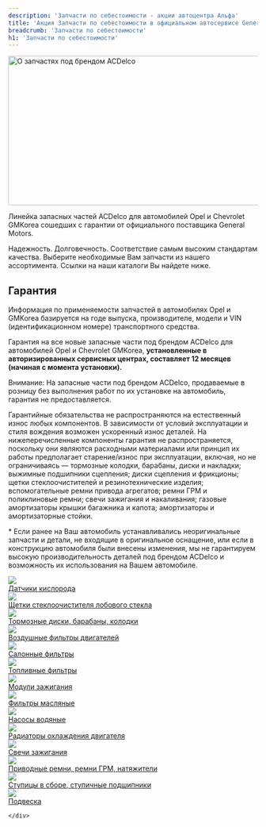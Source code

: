 ```yaml
---
description: 'Запчасти по себестоимости - акции автоцентра Альфа'
title: 'Акция Запчасти по себестоимости в официальном автосервисе General Motors в Самаре. Автоцентр Альфа'
breadcrumb: 'Запчасти по себестоимости'
h1: 'Запчасти по себестоимости'
---
```


<div class="details-news">
<div class="bx-newsdetail-img">
<img src="/upload/iblock/137/137e7531a000e73a16ca59565ebd77ca.jpg" width="700" height="301" alt="О запчастях под брендом ACDelco" title="О запчастях под брендом ACDelco" />
</div>


<p>
	 Линейка запасных частей ACDelco для автомобилей Opel и Chevrolet GMKorea сошедших с гарантии от официального поставщика General Motors.
</p>
<p>
	 Надежность. Долговечность. Соответствие самым высоким стандартам качества. Выберите необходимые Вам запчасти из нашего ассортимента. Ссылки на наши каталоги Вы найдете ниже.
</p>

<h2>Гарантия</h2>
<p>
	 Информация по применяемости запчастей в автомобилях Opel и GMKorea базируется на годе выпуска, производителе, модели и VIN (идентификационном номере) транспортного средства.
</p>
<p>
	 Гарантия на все новые запасные части под брендом ACDelco для автомобилей Opel и Chevrolet GMKorea, <span style="font-weight:bold;">установленные в авторизированных сервисных центрах, составляет 12 месяцев (начиная с момента установки).</span>
</p>
<p>
	 Внимание: На запасные части под брендом ACDelco, продаваемые в розницу без выполнения работ по их установке на автомобиль, гарантия не предоставляется.
</p>
<p>
	 Гарантийные обязательства не распространяются на естественный износ любых компонентов. В зависимости от условий эксплуатации и стиля вождения возможен ускоренный износ деталей. На нижеперечисленные компоненты гарантия не распространяется, поскольку они являются расходными материалами или принцип их работы предполагает старение/износ при эксплуатации, включая, но не ограничиваясь — тормозные колодки, барабаны, диски и накладки; выжимные подшипники сцепления; диски сцепления и фрикционы; щетки cтеклоочистителей и резинотехнические изделия; вспомогательные ремни привода агрегатов; ремни ГРМ и поликлиновые ремни; свечи зажигания и накаливания; газовые амортизаторы крышки багажника и капота; амортизаторы и амортизаторные стойки.
</p>
<p>
	 * Если ранее на Ваш автомобиль устанавливались неоригинальные запчасти и детали, не входящие в оригинальное оснащение, или если в конструкцию автомобиля были внесены изменения, мы не гарантируем высокую производительность деталей под брендом ACDelco и возможность их использования на Вашем автомобиле.
</p>
<div class="block-view">
	<div class="block-view__content">
		<div class="block-view__item">
			<div class="block-view__item_img">
 <img src="/upload/actions/1_1.jpg" />
			</div>
			<div class="block-view__item_desc">
 <a href="/upload/actions/files/Каталог_датчиков_кислорода.pdf" target="_blank">Датчики кислорода</a>
			</div>
		</div>
		<div class="block-view__item">
			<div class="block-view__item_img">
 <img src="/upload/actions/1_2.jpg" />
			</div>
			<div class="block-view__item_desc">
 <a href="/upload/actions/files/Каталог_щеток_стеклоочистителя_лобового_стекла.pdf" target="_blank">Щетки стеклоочистителя лобового стекла</a>
			</div>
		</div>
		<div class="block-view__item">
			<div class="block-view__item_img">
 <img src="/upload/actions/1_3.jpg" />
			</div>
			<div class="block-view__item_desc">
 <a href="/upload/actions/files/Каталог_тормозных_дисков_барабанов_колодок.pdf">Тормозные диски, барабаны, колодки</a>
			</div>
		</div>
		<div class="block-view__item">
			<div class="block-view__item_img">
 <img src="/upload/actions/1_5.jpg" />
			</div>
			<div class="block-view__item_desc">
 <a href="/upload/actions/files/Воздушные_фильтры.pdf" target="_blank">Воздушные фильтры двигателей</a>
			</div>
		</div>
		<div class="block-view__item">
			<div class="block-view__item_img">
 <img src="/upload/actions/1_6.jpg" />
			</div>
			<div class="block-view__item_desc">
 <a href="/upload/actions/files/Салонные_фильтры.pdf" target="_blank">Салонные фильтры</a>
			</div>
		</div>
		<div class="block-view__item">
			<div class="block-view__item_img">
 <img src="/upload/actions/1_7.jpg" />
			</div>
			<div class="block-view__item_desc">
 <a href="/upload/actions/files/Топливные_фильтры.pdf" target="_blank">Топливные фильтры</a>
			</div>
		</div>
		<div class="block-view__item">
			<div class="block-view__item_img">
 <img src="/upload/actions/1_8.jpg" />
			</div>
			<div class="block-view__item_desc">
 <a href="/upload/actions/files/Модули_зажигания.pdf">Модули зажигания</a>
			</div>
		</div>
		<div class="block-view__item">
			<div class="block-view__item_img">
 <img src="/upload/actions/1_9.jpg" />
			</div>
			<div class="block-view__item_desc">
 <a href="/upload/actions/files/Фильтры_масляные.pdf" target="_blank">Фильтры масляные</a>
			</div>
		</div>
		<div class="block-view__item">
			<div class="block-view__item_img">
 <img src="/upload/actions/1_10.jpg" />
			</div>
			<div class="block-view__item_desc">
 <a href="/upload/actions/files/Насосы_водяные.xls">Насосы водяные</a>
			</div>
		</div>
		<div class="block-view__item">
			<div class="block-view__item_img">
 <img src="/upload/actions/1_11.jpg" />
			</div>
			<div class="block-view__item_desc">
 <a href="/upload/actions/files/Радиаторы_охлаждения_двигателя.pdf">Радиаторы охлаждения двигателя</a>
			</div>
		</div>
		<div class="block-view__item">
			<div class="block-view__item_img">
 <img src="/upload/actions/1_13.jpg" />
			</div>
			<div class="block-view__item_desc">
 <a href="/upload/actions/files/Свечи_зажигания.pdf">Свечи зажигания</a>
			</div>
		</div>
		<div class="block-view__item">
			<div class="block-view__item_img">
 <img src="/upload/actions/1_15.jpg" />
			</div>
			<div class="block-view__item_desc">
 <a href="/upload/actions/files/Приводные_ремни_ремни_ГРМ_натяжители.pdf" target="_blank">Приводные ремни, ремни ГРМ, натяжители</a>
			</div>
		</div>
		<div class="block-view__item">
			<div class="block-view__item_img">
 <img src="/upload/actions/1_16.jpg" />
			</div>
			<div class="block-view__item_desc">
 <a href="/upload/actions/files/Ступицы_в_сборе_ступичные_подшипники.pdf" target="_blank">Ступицы в сборе, ступичные подшипники</a>
			</div>
		</div>
		<div class="block-view__item">
			<div class="block-view__item_img">
 <img src="/upload/actions/1_17.jpg" />
			</div>
			<div class="block-view__item_desc">
 <a href="/upload/actions/files/Подвескa_2017_01_19.pdf">Подвескa</a>
			</div>
			 
	</div>
</div></div></div>
